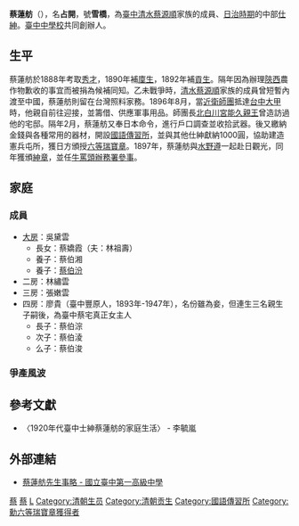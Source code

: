 {{不是|蓮舫}}
{{Min-nan|
 | title     = 蔡蓮舫
 | img       = [[File:Chhoa_Lian-hong.jpg|200px]]
 | caption   = <!-- 圖片檔案之解釋 -->
 | choan-han = 蔡蓮舫
 | han-lo    = <!-- 閩南語漢羅書寫 -->
 | choan-lo  = Chhòa Liân-hong
 }}
'''蔡蓮舫'''（{{bd|1875年||1936年|}}），名'''占開'''，號'''雪橋'''，為[[臺中市|臺中]][[清水區_(臺灣)|清水]][[蔡源順|蔡源順]]家族的成員、[[臺灣日治時期|日治時期]]的中部[[仕紳|仕紳]]。[[臺中中學校|臺中中學校]]共同創辦人。

== 生平 ==
蔡蓮舫於1888年考取[[秀才|秀才]]，1890年補[[廩生|廩生]]，1892年補[[貢生|貢生]]。隔年因為辦理[[陝西|陝西]]農作物歉收的事宜而被捐為候補同知。乙未戰爭時，[[清水區_(臺灣)|清水]][[蔡源順|蔡源順]]家族的成員曾短暫內渡至中國，蔡蓮舫則留在台灣照料家務。1896年8月，當[[近衛師團|近衛師團]]抵達[[台中|台中]][[大甲|大甲]]時，他親自前往迎接，並籌借、供應軍事用品。師團長[[北白川宮能久親王|北白川宮能久親王]]曾造訪過他的宅邸。隔年2月，蔡蓮舫又奉日本命令，進行戶口調查並收拾武器。後又繳納金錢與各種常用的器材，開設[[國語傳習所|國語傳習所]]，並與其他仕紳獻納1000圓，協助建造憲兵屯所，獲日方頒授[[六等瑞寶章|六等瑞寶章]]。1897年，蔡蓮舫與[[水野遵|水野遵]]一起赴日觀光，同年獲頒[[紳章|紳章]]，並任[[牛罵頭辦務署參事|牛罵頭辦務署參事]]。

== 家庭 ==
=== 成員 ===
* [[正室|大房]]：吳黛雲
** 長女：蔡嬌霞（夫：林祖壽）
** 養子：蔡伯湘
** 養子：[[蔡伯汾|蔡伯汾]]
* 二房：林繡雲
* 三房：張嫩雲
* 四房：廖貴（臺中豐原人，1893年-1947年），名份雖為妾，但連生三名親生子嗣後，為臺中蔡宅真正女主人
** 長子：蔡伯淙
** 次子：蔡伯淩
** 么子：蔡伯浚

=== 爭產風波 ===

== 參考文獻 ==
* 〈1920年代臺中士紳蔡蓮舫的家庭生活〉 - 李毓嵐
{{reflist}}

== 外部連結 ==
* [https://web.archive.org/web/20170305003307/http://www.tcfsh.tc.edu.tw/editor_model/u_editor_v1.asp?id=%7B0C8DEF1A-BB96-4780-9E6B-835503B1AC52%7D 蔡蓮舫先生事略 - 國立臺中第一高級中學]

{{stub}}
[[Category:台灣日治時期人物|蔡]]
[[Category:台中市人|蔡]]
[[Category:蔡姓|L]]
[[Category:清朝生员|Category:清朝生员]]
[[Category:清朝贡生|Category:清朝贡生]]
[[Category:國語傳習所|Category:國語傳習所]]
[[Category:勳六等瑞寶章獲得者|Category:勳六等瑞寶章獲得者]]